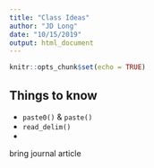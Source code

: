 ```yaml
---
title: "Class Ideas"
author: "JD Long"
date: "10/15/2019"
output: html_document
---
```


```r
knitr::opts_chunk$set(echo = TRUE)
```

## Things to know

* `paste0()` & `paste()`
* `read_delim()`
* 


bring journal article

